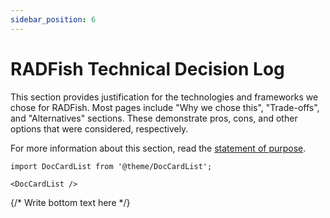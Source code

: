 ```yaml
---
sidebar_position: 6
---
```


# RADFish Technical Decision Log

This section provides justification for the technologies and frameworks we chose for RADFish. Most pages include "Why we chose this", "Trade-offs", and "Alternatives" sections. These demonstrate pros, cons, and other options that were considered, respectively.

For more information about this section, read the [statement of purpose](https://nmfs-radfish.github.io/radfish/developer-documentation/technical-decision-log/purpose).

```mdx-code-block
import DocCardList from '@theme/DocCardList';

<DocCardList />
```

{/* Write bottom text here */}
